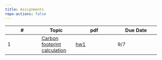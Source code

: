 ```yaml
---
title: Assignments
repo-actions: false
---
```



| # | Topic | pdf | Due Date |
|-----------------|-----------------|---------------------|---------------------|
| 1    | [Carbon footprint calculation](assignments/hw1.qmd) | [hw1](assignments/hw1.pdf) | 9/7    |
<!--
| 1    | [Air quality in China and India](assignments/hw1.qmd) | [hw1](assignments/hw1.pdf)  | 9/12 |
| 2    | [Energy project economics](assignments/hw2.qmd) | [hw2](assignments/hw2.pdf)  |  9/26      |
| 3    | [Energy technology and impacts](assignments/hw3.qmd) | [hw3](assignments/hw3.pdf)  | 10/24 |
| 4    | [Load forecast, energy justice](assignments/hw4.qmd)  | [hw4](assignments/hw4.pdf)  | 11/21  |
-->